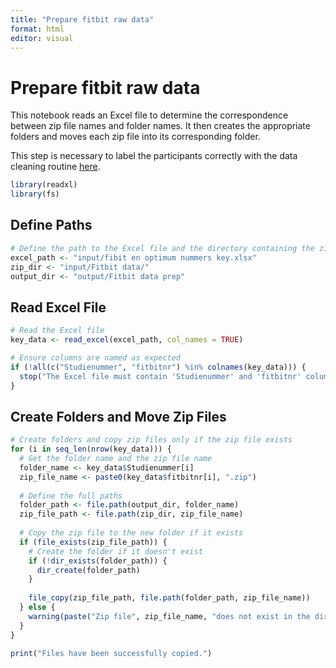 ```yaml
---
title: "Prepare fitbit raw data"
format: html
editor: visual
---
```


# Prepare fitbit raw data

This notebook reads an Excel file to determine the correspondence between zip file names and folder names. It then creates the appropriate folders and moves each zip file into its corresponding folder.

This step is necessary to label the participants correctly with the data cleaning routine [here](https://gitlab.uvt.nl/skirsch/profiel-study-data-cleaning).

```r
library(readxl)
library(fs)
```

## Define Paths

```r
# Define the path to the Excel file and the directory containing the zip files
excel_path <- "input/fibit en optimum nummers key.xlsx"
zip_dir <- "input/Fitbit data/"
output_dir <- "output/Fitbit data prep"
```

## Read Excel File

```r
# Read the Excel file
key_data <- read_excel(excel_path, col_names = TRUE)

# Ensure columns are named as expected
if (!all(c("Studienummer", "fitbitnr") %in% colnames(key_data))) {
  stop("The Excel file must contain 'Studienummer' and 'fitbitnr' columns.")
}
```

## Create Folders and Move Zip Files

```r
# Create folders and copy zip files only if the zip file exists
for (i in seq_len(nrow(key_data))) {
  # Get the folder name and the zip file name
  folder_name <- key_data$Studienummer[i]
  zip_file_name <- paste0(key_data$fitbitnr[i], ".zip")
  
  # Define the full paths
  folder_path <- file.path(output_dir, folder_name)
  zip_file_path <- file.path(zip_dir, zip_file_name)
  
  # Copy the zip file to the new folder if it exists
  if (file_exists(zip_file_path)) {
    # Create the folder if it doesn't exist
    if (!dir_exists(folder_path)) {
      dir_create(folder_path)
    }
    
    file_copy(zip_file_path, file.path(folder_path, zip_file_name))
  } else {
    warning(paste("Zip file", zip_file_name, "does not exist in the directory."))
  }
}

print("Files have been successfully copied.")
```
